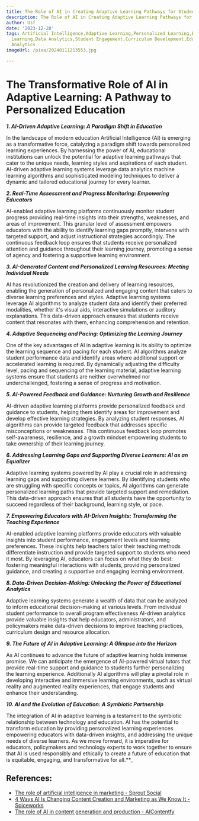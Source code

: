 ```yaml
---
title: The Role of AI in Creating Adaptive Learning Pathways for Students
description: The Role of AI in Creating Adaptive Learning Pathways for Students
author: Usf
date: '2023-12-28'
tags: Artificial Intelligence,Adaptive Learning,Personalized Learning,Education Technology,Machine
  Learning,Data Analytics,Student Engagement,Curriculum Development,Educational Assessment,Learning
  Analytics
imageUrl: /pixa/20240111213553.jpg

---
```

# **The Transformative Role of AI in  Adaptive Learning: A Pathway  to Personalized Education**

_**1. AI-Driven Adaptive Learning: A Paradigm Shift in Education**_

In the landscape of  modern education Artificial Intelligence (AI) is emerging as  a transformative force, catalyzing a paradigm shift  towards  personalized learning experiences. By harnessing the power of AI, educational institutions can unlock the potential for adaptive learning pathways that cater to the unique needs, learning styles and  aspirations of  each  student. AI-driven adaptive learning systems leverage data analytics machine learning algorithms and sophisticated modeling techniques to deliver a dynamic and tailored educational journey for every learner.

_**2. Real-Time Assessment and Progress Monitoring: Empowering Educators**_

AI-enabled adaptive  learning platforms continuously monitor student progress providing real-time insights into their strengths, weaknesses, and areas of improvement. This granular level of assessment empowers educators  with the ability to  identify learning gaps promptly, intervene with targeted  support, and adjust instructional strategies accordingly. The continuous  feedback loop ensures that students receive personalized attention and guidance throughout their learning journey,  promoting a sense  of agency and fostering a supportive learning environment.

_**3. AI-Generated Content  and Personalized Learning  Resources:  Meeting Individual Needs**_

AI has  revolutionized the creation and  delivery  of learning resources, enabling the generation of personalized and engaging content that caters  to diverse learning preferences and styles. Adaptive learning systems leverage AI algorithms to analyze student data and identify their preferred modalities, whether  it's visual aids, interactive  simulations or auditory explanations. This data-driven approach ensures that students  receive content that resonates with them, enhancing comprehension and retention.

_**4. Adaptive Sequencing  and  Pacing: Optimizing the Learning Journey**_

One of the key advantages of AI in adaptive learning is its ability  to optimize the learning sequence and pacing for each student. AI algorithms  analyze student performance data and  identify areas where additional  support  or accelerated learning is required. By dynamically adjusting the difficulty level, pacing  and sequencing of the learning material,  adaptive learning systems ensure that students are neither overwhelmed nor underchallenged, fostering a sense of progress and  motivation.

_**5. AI-Powered Feedback and Guidance: Nurturing Growth and Resilience**_

AI-driven adaptive learning platforms  provide personalized feedback and guidance to students, helping them identify areas for improvement and develop  effective learning strategies. By analyzing student responses, AI algorithms can provide  targeted  feedback that addresses specific misconceptions or weaknesses. This continuous feedback loop promotes  self-awareness, resilience, and a growth mindset empowering students to take ownership of their learning journey.

_**6. Addressing Learning Gaps  and Supporting Diverse Learners: AI as an Equalizer**_

Adaptive learning systems powered by  AI play a crucial role in addressing learning gaps and supporting  diverse learners. By identifying students who are struggling with specific concepts or topics,  AI algorithms can generate personalized learning paths that provide targeted support and remediation. This  data-driven approach ensures  that all  students have the opportunity to succeed regardless of their background, learning style, or  pace.

_**7. Empowering Educators with AI-Driven Insights: Transforming the Teaching Experience**_

AI-enabled adaptive learning platforms provide  educators with valuable insights into  student performance, engagement levels and learning preferences. These insights help teachers tailor their teaching methods  differentiate instruction and provide targeted support to  students who need it most. By leveraging AI, educators can focus on what they do best: fostering meaningful interactions with students,  providing personalized  guidance, and creating a supportive and engaging learning environment.

_**8. Data-Driven Decision-Making: Unlocking the Power of Educational Analytics**_

Adaptive learning systems generate a wealth of data that can be  analyzed to inform educational decision-making at various levels. From individual student performance to overall program effectiveness AI-driven analytics provide valuable insights that help educators, administrators, and policymakers make data-driven decisions to improve teaching practices, curriculum  design and  resource allocation.

_**9. The Future of AI in Adaptive Learning: A Glimpse into  the  Horizon**_

As AI continues to advance the future  of adaptive learning holds immense promise. We can anticipate the emergence of AI-powered virtual tutors that provide real-time support and guidance to  students  further personalizing the learning experience. Additionally AI algorithms will play a pivotal role in  developing interactive and immersive learning  environments, such as virtual reality and augmented reality  experiences, that engage  students and enhance their understanding.

_**10. AI and the Evolution of Education:  A Symbiotic Partnership**_

The integration  of AI in  adaptive learning is  a testament to the symbiotic relationship between technology and education.  AI has the potential to transform education by providing personalized learning  experiences empowering educators with data-driven insights, and addressing the unique needs of diverse learners. As we move forward, it is imperative  for educators, policymakers and technology experts to work together to ensure that AI is used responsibly and ethically to create a future of education that is equitable,  engaging, and transformative for all.**_

## References:
- [The role of artificial intelligence in marketing - Sprout Social](https://sproutsocial.com/insights/ai-marketing/)
- [4 Ways AI Is Changing Content Creation and Marketing as We Know It - Spiceworks](https://www.spiceworks.com/marketing/ai-in-marketing/articles/leveraging-ai-for-content-creation/amp/)
- [The role of AI in content generation and production - AIContentfy](https://aicontentfy.com/en/blog/role-of-ai-in-content-generation-and-production)
